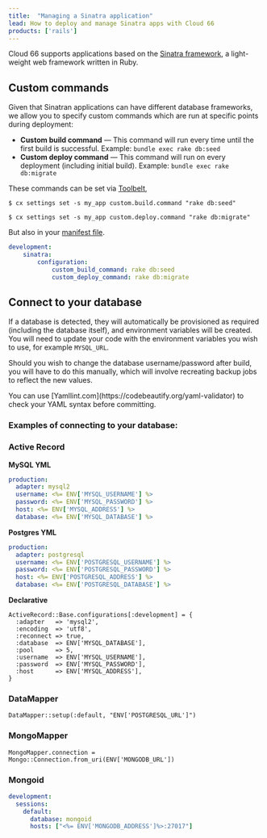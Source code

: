 ```yaml
---
title:  "Managing a Sinatra application"
lead: How to deploy and manage Sinatra apps with Cloud 66
products: ['rails']
---
```


Cloud 66 supports applications based on the [Sinatra framework](https://github.com/sinatra/sinatra), a light-weight web framework written in Ruby.

## Custom commands
Given that Sinatran applications can have different database frameworks, we allow you to specify custom commands which are run at specific points during deployment:

  - **Custom build command** &mdash; This command will run every time until the first build is successful. Example: `bundle exec rake db:seed`
  - **Custom deploy command** &mdash; This command will run on every deployment (including initial build). Example: `bundle exec rake db:migrate`
    
These commands can be set via [Toolbelt](/:product/:version?/toolbelt/toolbelt#settings-set),

```shell
$ cx settings set -s my_app custom.build.command "rake db:seed"

$ cx settings set -s my_app custom.deploy.command "rake db:migrate"
```

But also in your [manifest file](/:product/:version?/manifest/what-is-a-manifest-file).

```yaml
development:
    sinatra:
        configuration:
            custom_build_command: rake db:seed
            custom_deploy_command: rake db:migrate
```

## Connect to your database
If a database is detected, they will automatically be provisioned as required (including the database itself), and environment variables will be created. You will need to update your code with the environment variables you wish to use, for example `MYSQL_URL`.

Should you wish to change the database username/password after build, you will have to do this manually, which will involve recreating backup jobs to reflect the new values.


<Callout type="info" title="Check your YAML">
You can use [Yamllint.com](https://codebeautify.org/yaml-validator) to check your YAML syntax before committing.
</Callout>

### Examples of connecting to your database:
### Active Record

**MySQL YML**

```yaml
production:
  adapter: mysql2
  username: <%= ENV['MYSQL_USERNAME'] %>
  password: <%= ENV['MYSQL_PASSWORD'] %>
  host: <%= ENV['MYSQL_ADDRESS'] %>
  database: <%= ENV['MYSQL_DATABASE'] %>
```

**Postgres YML**

```yaml
production:
  adapter: postgresql
  username: <%= ENV['POSTGRESQL_USERNAME'] %>
  password: <%= ENV['POSTGRESQL_PASSWORD'] %>
  host: <%= ENV['POSTGRESQL_ADDRESS'] %>
  database: <%= ENV['POSTGRESQL_DATABASE'] %>
```

**Declarative**

```shell
ActiveRecord::Base.configurations[:development] = {
  :adapter   => 'mysql2',
  :encoding  => 'utf8',
  :reconnect => true,
  :database  => ENV['MYSQL_DATABASE'],
  :pool      => 5,
  :username  => ENV['MYSQL_USERNAME'],
  :password  => ENV['MYSQL_PASSWORD'],
  :host      => ENV['MYSQL_ADDRESS'],
}
```

### DataMapper

```shell
DataMapper::setup(:default, "ENV['POSTGRESQL_URL']")
```

### MongoMapper

```shell
MongoMapper.connection = Mongo::Connection.from_uri(ENV['MONGODB_URL'])
```

### Mongoid

```yaml
development:
  sessions:
    default:
      database: mongoid
      hosts: ["<%= ENV['MONGODB_ADDRESS']%>:27017"]
```

